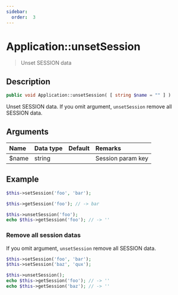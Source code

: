 ```yaml
---
sidebar:
  order:  3
---
```


# Application::unsetSession

> Unset SESSION data

## Description

```php
public void Application::unsetSession( [ string $name = "" ] )
```

Unset SESSION data. If you omit argument, `unsetSession` remove all SESSION data.

## Arguments

| Name  | Data type | Default | Remarks           |
| :---- | :-------- | :------ | :---------------- |
| $name | string    |         | Session param key |

## Example

```php title="Controller - First.php"
$this->setSession('foo', 'bar');
```

```php title="Controller - Second.php"
$this->getSession('foo'); // -> bar
```

```php title="Controller - Third.php"
$this->unsetSession('foo');
echo $this->getSession('foo'); // -> ''
```

### Remove all session datas

If you omit argument, `unsetSession` remove all SESSION data.

```php title="Controller - First.php"
$this->setSession('foo', 'bar');
$this->setSession('baz', 'qux');
```

```php title="Controller - Second.php"
$this->unsetSession();
echo $this->getSession('foo'); // -> ''
echo $this->getSession('baz'); // -> ''
```
